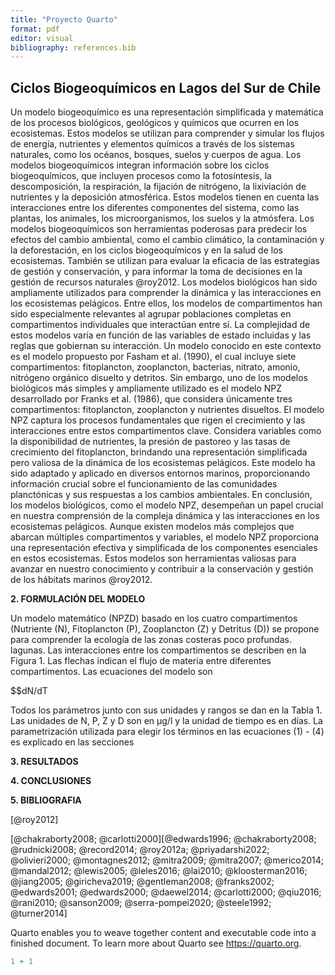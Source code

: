 ```yaml
---
title: "Proyecto Quarto"
format: pdf
editor: visual
bibliography: references.bib
---
```


## Ciclos Biogeoquímicos en Lagos del Sur de Chile {#Resumen .Ilustracion}

Un modelo biogeoquímico es una representación simplificada y matemática de los procesos biológicos, geológicos y químicos que ocurren en los ecosistemas. Estos modelos se utilizan para comprender y simular los flujos de energía, nutrientes y elementos químicos a través de los sistemas naturales, como los océanos, bosques, suelos y cuerpos de agua. Los modelos biogeoquímicos integran información sobre los ciclos biogeoquímicos, que incluyen procesos como la fotosíntesis, la descomposición, la respiración, la fijación de nitrógeno, la lixiviación de nutrientes y la deposición atmosférica. Estos modelos tienen en cuenta las interacciones entre los diferentes componentes del sistema, como las plantas, los animales, los microorganismos, los suelos y la atmósfera. Los modelos biogeoquímicos son herramientas poderosas para predecir los efectos del cambio ambiental, como el cambio climático, la contaminación y la deforestación, en los ciclos biogeoquímicos y en la salud de los ecosistemas. También se utilizan para evaluar la eficacia de las estrategias de gestión y conservación, y para informar la toma de decisiones en la gestión de recursos naturales @roy2012. Los modelos biológicos han sido ampliamente utilizados para comprender la dinámica y las interacciones en los ecosistemas pelágicos. Entre ellos, los modelos de compartimentos han sido especialmente relevantes al agrupar poblaciones completas en compartimentos individuales que interactúan entre sí. La complejidad de estos modelos varía en función de las variables de estado incluidas y las reglas que gobiernan su interacción. Un modelo conocido en este contexto es el modelo propuesto por Fasham et al. (1990), el cual incluye siete compartimentos: fitoplancton, zooplancton, bacterias, nitrato, amonio, nitrógeno orgánico disuelto y detritos. Sin embargo, uno de los modelos biológicos más simples y ampliamente utilizado es el modelo NPZ desarrollado por Franks et al. (1986), que considera únicamente tres compartimentos: fitoplancton, zooplancton y nutrientes disueltos. El modelo NPZ captura los procesos fundamentales que rigen el crecimiento y las interacciones entre estos compartimentos clave. Considera variables como la disponibilidad de nutrientes, la presión de pastoreo y las tasas de crecimiento del fitoplancton, brindando una representación simplificada pero valiosa de la dinámica de los ecosistemas pelágicos. Este modelo ha sido adaptado y aplicado en diversos entornos marinos, proporcionando información crucial sobre el funcionamiento de las comunidades planctónicas y sus respuestas a los cambios ambientales. En conclusión, los modelos biológicos, como el modelo NPZ, desempeñan un papel crucial en nuestra comprensión de la compleja dinámica y las interacciones en los ecosistemas pelágicos. Aunque existen modelos más complejos que abarcan múltiples compartimentos y variables, el modelo NPZ proporciona una representación efectiva y simplificada de los componentes esenciales en estos ecosistemas. Estos modelos son herramientas valiosas para avanzar en nuestro conocimiento y contribuir a la conservación y gestión de los hábitats marinos @roy2012.

**2. FORMULACIÓN DEL MODELO**

Un modelo matemático (NPZD) basado en los cuatro compartimentos (Nutriente (N), Fitoplancton (P), Zooplancton (Z) y Detritus (D)) se propone para comprender la ecología de las zonas costeras poco profundas. lagunas. Las interacciones entre los compartimentos se describen en la Figura 1. Las flechas indican el flujo de materia entre diferentes compartimentos. Las ecuaciones del modelo son

\$\$dN/dT

Todos los parámetros junto con sus unidades y rangos se dan en la Tabla 1. Las unidades de N, P, Z y D son en µg/l y la unidad de tiempo es en días. La parametrización utilizada para elegir los términos en las ecuaciones (1) - (4) es explicado en las secciones

**3. RESULTADOS**

**4. CONCLUSIONES**

**5. BIBLIOGRAFIA**

[@roy2012]

[@chakraborty2008; @carlotti2000][@edwards1996; @chakraborty2008; @rudnicki2008; @record2014; @roy2012a; @priyadarshi2022; @olivieri2000; @montagnes2012; @mitra2009; @mitra2007; @merico2014; @mandal2012; @lewis2005; @leles2016; @lai2010; @kloosterman2016; @jiang2005; @giricheva2019; @gentleman2008; @franks2002; @edwards2001; @edwards2000; @daewel2014; @carlotti2000; @qiu2016; @rani2010; @sanson2009; @serra-pompei2020; @steele1992; @turner2014]

Quarto enables you to weave together content and executable code into a finished document. To learn more about Quarto see <https://quarto.org>.

```r
1 + 1
```
